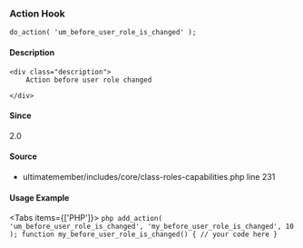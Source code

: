 
### Action Hook    
    
```
do_action( 'um_before_user_role_is_changed' );
```

#### Description
    <div class="description">
        Action before user role changed
 
    </div>



#### Since
<div class="description">
2.0
</div>

#### Source
  - <Link href="/developer/files/includes-core-class-roles-capabilities#source-view.231">ultimatemember/includes/core/class-roles-capabilities.php</Link> <Link href="/developer/files/includes-core-class-roles-capabilities#source-view.231">line 231</Link>



#### Usage Example

<Tabs items={['PHP']}>
    <Tab>
    ```php
    add_action( 'um_before_user_role_is_changed', 'my_before_user_role_is_changed', 10 );
 function my_before_user_role_is_changed() {
     // your code here
 }
    ```
    </Tab>
</Tabs>